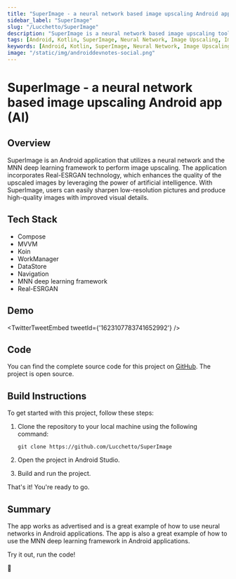 ```yaml
---
title: "SuperImage - a neural network based image upscaling Android app (AI)"
sidebar_label: "SuperImage"
slug: "/Lucchetto/SuperImage"
description: "SuperImage is a neural network based image upscaling tool. It uses a pre-trained neural network to upscale images. "
tags: [Android, Kotlin, SuperImage, Neural Network, Image Upscaling, Image Processing, Image, AI]
keywords: [Android, Kotlin, SuperImage, Neural Network, Image Upscaling, Image Processing, Image, AI, Android Dev Notes]
image: "/static/img/androiddevnotes-social.png"
---
```



# SuperImage - a neural network based image upscaling Android app (AI)

## Overview

SuperImage is an Android application that utilizes a neural network and the MNN deep learning framework to perform image upscaling. The application incorporates Real-ESRGAN technology, which enhances the quality of the upscaled images by leveraging the power of artificial intelligence. With SuperImage, users can easily sharpen low-resolution pictures and produce high-quality images with improved visual details.

## Tech Stack

- Compose
- MVVM
- Koin
- WorkManager
- DataStore
- Navigation
- MNN deep learning framework
- Real-ESRGAN

## Demo

<TwitterTweetEmbed
  tweetId={'1623107783741652992'}
/>

## Code

You can find the complete source code for this project on [GitHub](https://github.com/Lucchetto/SuperImage). The project is open source.

## Build Instructions

To get started with this project, follow these steps:

1. Clone the repository to your local machine using the following command:

    ```
    git clone https://github.com/Lucchetto/SuperImage
    ```

2. Open the project in Android Studio.

3. Build and run the project.

That's it! You're ready to go.

## Summary

The app works as advertised and is a great example of how to use neural networks in Android applications. The app is also a great example of how to use the MNN deep learning framework in Android applications.

Try it out, run the code!

🐣

